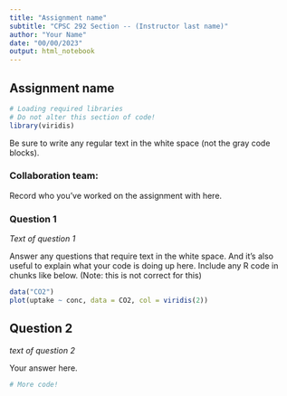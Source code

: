 ```yaml
---
title: "Assignment name"
subtitle: "CPSC 292 Section -- (Instructor last name)"
author: "Your Name"
date: "00/00/2023"
output: html_notebook
---
```


## Assignment name

```r
# Loading required libraries
# Do not alter this section of code!
library(viridis)
```

Be sure to write any regular text in the white space (not the gray code blocks).

### Collaboration team: 

Record who you've worked on the assignment with here. 


### Question 1

*Text of question 1 *

Answer any questions that require text in the white space. And it's also useful to explain what your code is doing up here. Include any R code in chunks like below. (Note: this is not correct for this)
```r
data("CO2")
plot(uptake ~ conc, data = CO2, col = viridis(2))
```

## Question 2

*text of question 2*

Your answer here. 

```r
# More code!

```


